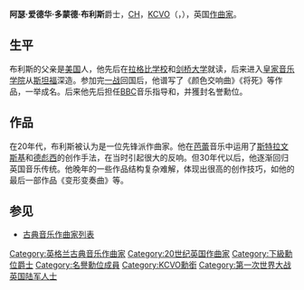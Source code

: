 {{Infobox classical
| 中文名 = 布利斯
| 画像 = File:Arthur Bliss - photo by Herbert Lambert - ca. 1922.jpg
| 附注 =     
| 原文名 = Arthur Edward Drummond Bliss
| 国别 = 英国   
| 出生日期 = 1891年9月2日
| 出生地 = 伦敦
| 逝世日期 = 1975年3月27日(83歲)
| 逝世地 = 伦敦
| 所属时期 = 20世纪
| 所属乐派 =  
| 擅长作品类型 = 歌剧，芭蕾，管弦乐
| 代表作 = 歌剧《奥林匹亚》，芭蕾《亚当·齐罗》《将死》，管弦乐《颜色交响曲》《变形变奏曲》《早晨英雄》，五部协奏曲
| 师从 = [[查尔斯·维利尔斯·斯坦福|斯坦福]]
| 学生 = [[罗伊·哈里斯|哈里斯]]
| 官方网站 = 
}}

'''阿瑟·爱德华·多蒙德·布利斯'''爵士，[[名誉勳位|CH]]，[[皇家维多利亚勋章|KCVO]]（{{lang-en|Sir '''Arthur Edward Drummond Bliss'''}}，{{bd|1891年|9月2日|1975年|3月27日|B}}），英国[[作曲家|作曲家]]。

==生平==
布利斯的父亲是[[美国|美国]]人，他先后在[[拉格比学校|拉格比学校]]和[[剑桥大学|剑桥大学]]就读，后来进入[[皇家音乐学院|皇家音乐学院]]从[[查尔斯·维利尔斯·斯坦福|斯坦福]]深造。参加完[[一战|一战]]回国后，他谱写了《颜色交响曲》《将死》等作品，一举成名。后来他先后担任[[BBC|BBC]]音乐指导和{{link-en|Master of the Queen's Music|皇家音樂指導}}，并獲封名誉勳位。

==作品==
在20年代，布利斯被认为是一位先锋派作曲家。他在[[芭蕾|芭蕾]]音乐中运用了[[斯特拉文斯基|斯特拉文斯基]]和[[德彪西|德彪西]]的创作手法，在当时引起很大的反响。但30年代以后，他逐渐回归英国音乐传统。他晚年的一些作品结构复杂难解，体现出很高的创作技巧，如他的最后一部作品《变形变奏曲》等。

==参见==
* [[古典音乐作曲家列表|古典音乐作曲家列表]]

{{Authority control}}
{{DEFAULTSORT:Bliss, Arthur Edward Drummond}}
[[Category:英格兰古典音乐作曲家|Category:英格兰古典音乐作曲家]]
[[Category:20世纪英国作曲家|Category:20世纪英国作曲家]]
[[Category:下級勳位爵士|Category:下級勳位爵士]]
[[Category:名譽勳位成員|Category:名譽勳位成員]]
[[Category:KCVO勳銜|Category:KCVO勳銜]]
[[Category:第一次世界大战英国陆军人士|Category:第一次世界大战英国陆军人士]]